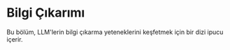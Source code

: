 # Bilgi Çıkarımı


Bu bölüm, LLM'lerin bilgi çıkarma yeteneklerini keşfetmek için bir dizi ipucu içerir.


<ContentFileNames section="prompts/information-extraction" lang="tr"/>